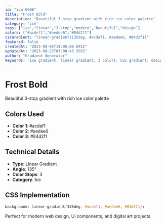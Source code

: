 ```yaml
---
id: "ice-0986"
title: "Frost Bold"
description: "Beautiful 3-stop gradient with rich ice color palette"
category: "ice"
tags: ["ice","linear","3-stop","modern","beautiful","design"]
colors: ["#acdef1","#aedee6","#84d2f1"]
cssGradient: "linear-gradient(135deg, #acdef1, #aedee6, #84d2f1)"
featured: false
createdAt: "2025-08-06T14:06:00.845Z"
updatedAt: "2025-08-25T07:08:43.356Z"
author: "Gradient Generator"
keywords: "ice gradient, linear gradient, 3 colors, CSS gradient, design, #acdef1, #aedee6, #84d2f1"
---
```


# Frost Bold

Beautiful 3-stop gradient with rich ice color palette

## Colors Used
- **Color 1**: #acdef1
- **Color 2**: #aedee6
- **Color 3**: #84d2f1

## Technical Details
- **Type**: Linear Gradient
- **Angle**: 135°
- **Color Stops**: 3
- **Category**: Ice

## CSS Implementation
```css
background: linear-gradient(135deg, #acdef1, #aedee6, #84d2f1);
```

Perfect for modern web design, UI components, and digital art projects.
